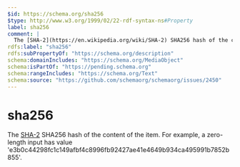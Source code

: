```yaml
---
$id: https://schema.org/sha256
$type: http://www.w3.org/1999/02/22-rdf-syntax-ns#Property
label: sha256
comment: |
  The [SHA-2](https://en.wikipedia.org/wiki/SHA-2) SHA256 hash of the content of the item. For example, a zero-length input has value 'e3b0c44298fc1c149afbf4c8996fb92427ae41e4649b934ca495991b7852b855'.
rdfs:label: "sha256"
rdfs:subPropertyOf: "https://schema.org/description"
schema:domainIncludes: "https://schema.org/MediaObject"
schema:isPartOf: "https://pending.schema.org"
schema:rangeIncludes: "https://schema.org/Text"
schema:source: "https://github.com/schemaorg/schemaorg/issues/2450"
---
```


# sha256

The [SHA-2](https://en.wikipedia.org/wiki/SHA-2) SHA256 hash of the content of the item. For example, a zero-length input has value 'e3b0c44298fc1c149afbf4c8996fb92427ae41e4649b934ca495991b7852b855'.

